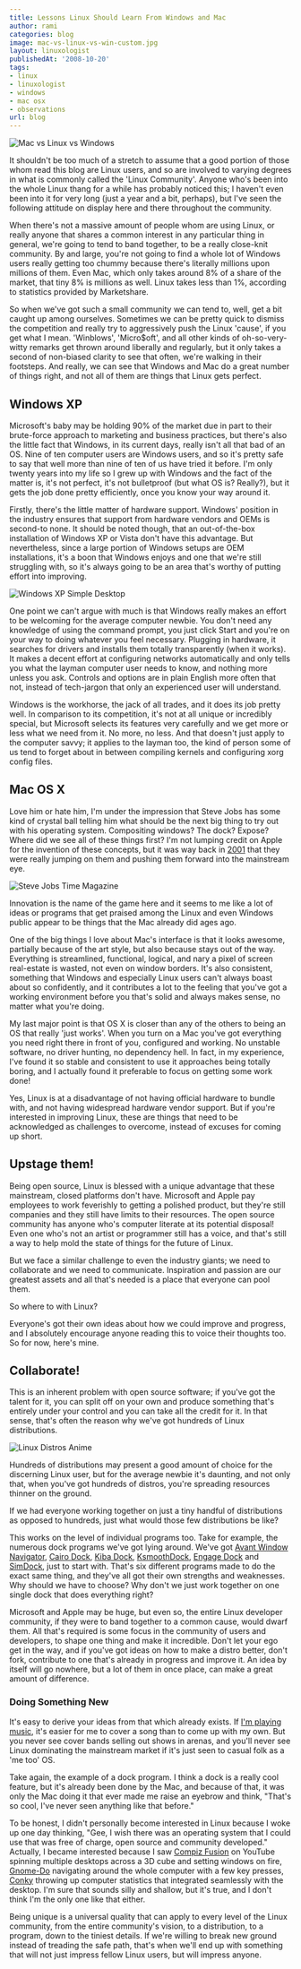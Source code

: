 ```yaml
---
title: Lessons Linux Should Learn From Windows and Mac
author: rami
categories: blog
image: mac-vs-linux-vs-win-custom.jpg
layout: linuxologist
publishedAt: '2008-10-20'
tags:
- linux
- linuxologist
- windows
- mac osx
- observations
url: blog
---
```


![Mac vs Linux vs Windows](/assets/images/content/blog/mac-vs-linux-vs-win-custom.jpg)

It shouldn't be too much of a stretch to assume that a good portion of those whom read this blog are Linux users, and so are involved to varying degrees in what is commonly called the 'Linux Community'. Anyone who's been into the whole Linux thang for a while has probably noticed this; I haven't even been into it for very long (just a year and a bit, perhaps), but I've seen the following attitude on display here and there throughout the community.

When there's not a massive amount of people whom are using Linux, or really anyone that shares a common interest in any particular thing in general, we're going to tend to band together, to be a really close-knit community. By and large, you're not going to find a whole lot of Windows users really getting too chummy because there's literally millions upon millions of them. Even Mac, which only takes around 8% of a share of the market, that tiny 8% is millions as well. Linux takes less than 1%, according to statistics provided by Marketshare.

So when we've got such a small community we can tend to, well, get a bit caught up among ourselves. Sometimes we can be pretty quick to dismiss the competition and really try to aggressively push the Linux 'cause', if you get what I mean. 'Winblows', 'Micro$oft', and all other kinds of oh-so-very-witty remarks get thrown around liberally and regularly, but it only takes a second of non-biased clarity to see that often, we're walking in their footsteps. And really, we can see that Windows and Mac do a great number of things right, and not all of them are things that Linux gets perfect.

## Windows XP

Microsoft's baby may be holding 90% of the market due in part to their brute-force approach to marketing and business practices, but there's also the little fact that Windows, in its current days, really isn't all that bad of an OS. Nine of ten computer users are Windows users, and so it's pretty safe to say that well more than nine of ten of us have tried it before. I'm only twenty years into my life so I grew up with Windows and the fact of the matter is, it's not perfect, it's not bulletproof (but what OS is? Really?), but it gets the job done pretty efficiently, once you know your way around it.

Firstly, there's the little matter of hardware support. Windows' position in the industry ensures that support from hardware vendors and OEMs is second-to none. It should be noted though, that an out-of-the-box installation of Windows XP or Vista don't have this advantage. But nevertheless, since a large portion of Windows setups are OEM installations, it's a boon that Windows enjoys and one that we're still struggling with, so it's always going to be an area that's worthy of putting effort into improving.

![Windows XP Simple Desktop](/assets/images/content/blog/windows-xp-simple-desktop-1.png)

One point we can't argue with much is that Windows really makes an effort to be welcoming for the average computer newbie. You don't need any knowledge of using the command prompt, you just click Start and you're on your way to doing whatever you feel necessary. Plugging in hardware, it searches for drivers and installs them totally transparently (when it works). It makes a decent effort at configuring networks automatically and only tells you what the layman computer user needs to know, and nothing more unless you ask. Controls and options are in plain English more often that not, instead of tech-jargon that only an experienced user will understand.

Windows is the workhorse, the jack of all trades, and it does its job pretty well. In comparison to its competition, it's not at all unique or incredibly special, but Microsoft selects its features very carefully and we get more or less what we need from it. No more, no less. And that doesn't just apply to the computer savvy; it applies to the layman too, the kind of person some of us tend to forget about in between compiling kernels and configuring xorg config files.

## Mac OS X

Love him or hate him, I'm under the impression that Steve Jobs has some kind of crystal ball telling him what should be the next big thing to try out with his operating system. Compositing windows? The dock? Expose? Where did we see all of these things first? I'm not lumping credit on Apple for the invention of these concepts, but it was way back in [2001](http://en.wikipedia.org/wiki/Mac_OS_X_v10.0) that they were really jumping on them and pushing them forward into the mainstream eye.

![Steve Jobs Time Magazine](/assets/images/content/blog/steve_jobs_time_magazine.jpg)

Innovation is the name of the game here and it seems to me like a lot of ideas or programs that get praised among the Linux and even Windows public appear to be things that the Mac already did ages ago.

One of the big things I love about Mac's interface is that it looks awesome, partially because of the art style, but also because stays out of the way. Everything is streamlined, functional, logical, and nary a pixel of screen real-estate is wasted, not even on window borders. It's also consistent, something that Windows and especially Linux users can't always boast about so confidently, and it contributes a lot to the feeling that you've got a working environment before you that's solid and always makes sense, no matter what you're doing.

My last major point is that OS X is closer than any of the others to being an OS that really 'just works'. When you turn on a Mac you've got everything you need right there in front of you, configured and working. No unstable software, no driver hunting, no dependency hell. In fact, in my experience, I've found it so stable and consistent to use it approaches being totally boring, and I actually found it preferable to focus on getting some work done!

Yes, Linux is at a disadvantage of not having official hardware to bundle with, and not having widespread hardware vendor support. But if you're interested in improving Linux, these are things that need to be acknowledged as challenges to overcome, instead of excuses for coming up short.

## Upstage them!

Being open source, Linux is blessed with a unique advantage that these mainstream, closed platforms don't have. Microsoft and Apple pay employees to work feverishly to getting a polished product, but they're still companies and they still have limits to their resources. The open source community has anyone who's computer literate at its potential disposal! Even one who's not an artist or programmer still has a voice, and that's still a way to help mold the state of things for the future of Linux.

But we face a similar challenge to even the industry giants; we need to collaborate and we need to communicate. Inspiration and passion are our greatest assets and all that's needed is a place that everyone can pool them.

So where to with Linux?

Everyone's got their own ideas about how we could improve and progress, and I absolutely encourage anyone reading this to voice their thoughts too. So for now, here's mine.

## Collaborate!

This is an inherent problem with open source software; if you've got the talent for it, you can split off on your own and produce something that's entirely under your control and you can take all the credit for it. In that sense, that's often the reason why we've got hundreds of Linux distributions.

![Linux Distros Anime](/assets/images/content/blog/linux-distros.png)

Hundreds of distributions may present a good amount of choice for the discerning Linux user, but for the average newbie it's daunting, and not only that, when you've got hundreds of distros, you're spreading resources thinner on the ground.

If we had everyone working together on just a tiny handful of distributions as opposed to hundreds, just what would those few distributions be like?

This works on the level of individual programs too. Take for example, the numerous dock programs we've got lying around. We've got [Avant Window Navigator](http://code.google.com/p/avant-window-navigator/), [Cairo Dock](http://www.cairo-dock.org/), [Kiba Dock](http://www.kiba-dock.org/), [KsmoothDock](http://www.kde-apps.org/content/show.php?content=6585), [Engage Dock](http://pimpyourlinux.com/linux-feature-review/enlightenment-engage-dock/) and [SimDock](http://sourceforge.net/projects/simdock/), just to start with. That's six different programs made to do the exact same thing, and they've all got their own strengths and weaknesses. Why should we have to choose? Why don't we just work together on one single dock that does everything right?

Microsoft and Apple may be huge, but even so, the entire Linux developer community, if they were to band together to a common cause, would dwarf them. All that's required is some focus in the community of users and developers, to shape one thing and make it incredible. Don't let your ego get in the way, and if you've got ideas on how to make a distro better, don't fork, contribute to one that's already in progress and improve it. An idea by itself will go nowhere, but a lot of them in once place, can make a great amount of difference.

### Doing Something New

It's easy to derive your ideas from that which already exists. If [I'm playing music](/2008/10/05/free-professional-music-production-a-linux-introduction), it's easier for me to cover a song than to come up with my own. But you never see cover bands selling out shows in arenas, and you'll never see Linux dominating the mainstream market if it's just seen to casual folk as a 'me too' OS.

Take again, the example of a dock program. I think a dock is a really cool feature, but it's already been done by the Mac, and because of that, it was only the Mac doing it that ever made me raise an eyebrow and think, "That's so cool, I've never seen anything like that before."

To be honest, I didn't personally become interested in Linux because I woke up one day thinking, "Gee, I wish there was an operating system that I could use that was free of charge, open source and community developed." Actually, I became interested because I saw [Compiz Fusion](http://www.youtube.com/watch?v=E4Fbk52Mk1w) on YouTube spinning multiple desktops across a 3D cube and setting windows on fire, [Gnome-Do](http://do.cooperteam.net/) navigating around the whole computer with a few key presses, [Conky](http://conky.sourceforge.net/) throwing up computer statistics that integrated seamlessly with the desktop. I'm sure that sounds silly and shallow, but it's true, and I don't think I'm the only one like that either.

Being unique is a universal quality that can apply to every level of the Linux community, from the entire community's vision, to a distribution, to a program, down to the tiniest details. If we're willing to break new ground instead of treading the safe path, that's when we'll end up with something that will not just impress fellow Linux users, but will impress anyone.
